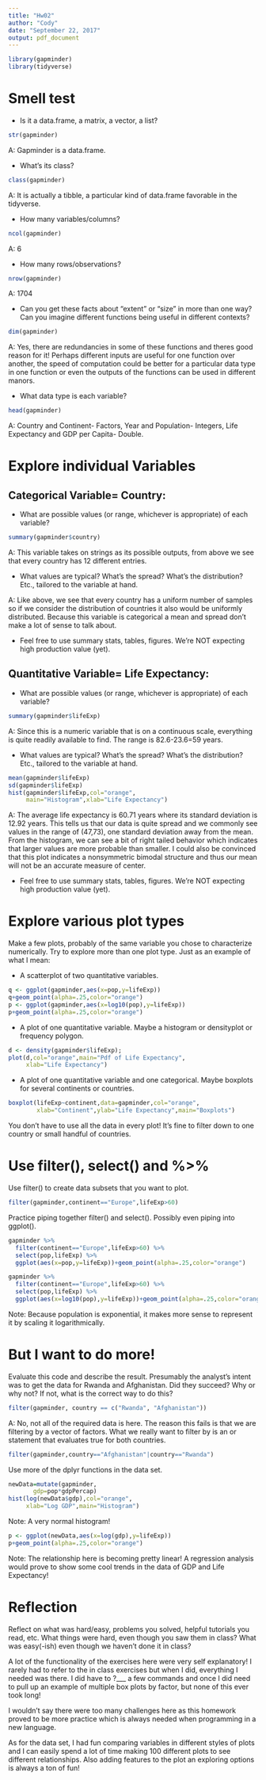 ```yaml
---
title: "Hw02"
author: "Cody"
date: "September 22, 2017"
output: pdf_document
---
```


```r
library(gapminder)
library(tidyverse)
```
# Smell test

* Is it a data.frame, a matrix, a vector, a list?

```r
str(gapminder)
```

A: Gapminder is a data.frame.

* What’s its class?

```r
class(gapminder)
```

A: It is actually a tibble, a particular kind of data.frame favorable in the tidyverse.

* How many variables/columns?

```r
ncol(gapminder)
```
A: 6

* How many rows/observations?

```r
nrow(gapminder)
```
A: 1704

* Can you get these facts about “extent” or “size” in more than one way? Can you imagine different functions being useful in different contexts?

```r
dim(gapminder)
```
A: Yes, there are redundancies in some of these functions and theres good reason for it! Perhaps different inputs are useful for one function over another, the speed of computation could be better for a particular data type in one function or even the outputs of the functions can be used in different manors.

* What data type is each variable?

```r
head(gapminder)
```
A: Country and Continent- Factors,
Year and Population- Integers,
Life Expectancy and GDP per Capita- Double.

# Explore individual Variables

## Categorical Variable= Country:

* What are possible values (or range, whichever is appropriate) of each variable?

```r
summary(gapminder$country)
```
A: This variable takes on strings as its possible outputs, from above we see that every country has 12 different entries.

* What values are typical? What’s the spread? What’s the distribution? Etc., tailored to the variable at hand.

A: Like above, we see that every country has a uniform number of samples so if we consider the distribution of countries it also would be uniformly distributed. Because this variable is categorical a mean and spread don't make a lot of sense to talk about.

* Feel free to use summary stats, tables, figures. We’re NOT expecting high production value (yet).

## Quantitative Variable= Life Expectancy:

* What are possible values (or range, whichever is appropriate) of each variable?

```r
summary(gapminder$lifeExp)
```
A: Since this is a numeric variable that is on a continuous scale, everything is quite readily available to find. The range is 82.6-23.6=59 years.

* What values are typical? What’s the spread? What’s the distribution? Etc., tailored to the variable at hand.

```r
mean(gapminder$lifeExp)
sd(gapminder$lifeExp)
hist(gapminder$lifeExp,col="orange",
     main="Histogram",xlab="Life Expectancy")
```
A: The average life expectancy is 60.71 years where its standard deviation is 12.92 years. This tells us that our data is quite spread and we commonly see values in the range of (47,73), one standard deviation away from the mean. From the histogram, we can see a bit of right tailed behavior which indicates that larger values are more probable than smaller. I could also be convinced that this plot indicates a nonsymmetric bimodal structure and thus our mean will not be an accurate measure of center.

* Feel free to use summary stats, tables, figures. We’re NOT expecting high production value (yet).

# Explore various plot types

Make a few plots, probably of the same variable you chose to characterize numerically. Try to explore more than one plot type. Just as an example of what I mean:

* A scatterplot of two quantitative variables.

```r
q <- ggplot(gapminder,aes(x=pop,y=lifeExp))
q+geom_point(alpha=.25,color="orange")
p <- ggplot(gapminder,aes(x=log10(pop),y=lifeExp))
p+geom_point(alpha=.25,color="orange")
```

* A plot of one quantitative variable. Maybe a histogram or densityplot or frequency polygon.

```r
d <- density(gapminder$lifeExp);
plot(d,col="orange",main="Pdf of Life Expectancy",
     xlab="Life Expectancy")
```

* A plot of one quantitative variable and one categorical. Maybe boxplots for several continents or countries.

```r
boxplot(lifeExp~continent,data=gapminder,col="orange",
        xlab="Continent",ylab="Life Expectancy",main="Boxplots")
```

You don’t have to use all the data in every plot! It’s fine to filter down to one country or small handful of countries.

# Use filter(), select() and %>% 

Use filter() to create data subsets that you want to plot.

```r
filter(gapminder,continent=="Europe",lifeExp>60)
```

Practice piping together filter() and select(). Possibly even piping into ggplot().

```r
gapminder %>% 
  filter(continent=="Europe",lifeExp>60) %>% 
  select(pop,lifeExp) %>% 
  ggplot(aes(x=pop,y=lifeExp))+geom_point(alpha=.25,color="orange")

gapminder %>% 
  filter(continent=="Europe",lifeExp>60) %>% 
  select(pop,lifeExp) %>% 
  ggplot(aes(x=log10(pop),y=lifeExp))+geom_point(alpha=.25,color="orange")
```
Note: Because population is exponential, it makes more sense to represent it by scaling it logarithmically.

# But I want to do more!

Evaluate this code and describe the result. Presumably the analyst’s intent was to get the data for Rwanda and Afghanistan. Did they succeed? Why or why not? If not, what is the correct way to do this?

```r
filter(gapminder, country == c("Rwanda", "Afghanistan"))
```
A: No, not all of the required data is here. The reason this fails is that we are filtering by a vector of factors. What we really want to filter by is an or statement that evaluates true for both countries.

```r
filter(gapminder,country=="Afghanistan"|country=="Rwanda")
```
Use more of the dplyr functions in the data set.

```r
newData=mutate(gapminder,
       gdp=pop*gdpPercap)
hist(log(newData$gdp),col="orange",
     xlab="Log GDP",main="Histogram")
```
Note: A very normal histogram!

```r
p <- ggplot(newData,aes(x=log(gdp),y=lifeExp))
p+geom_point(alpha=.25,color="orange")
```
Note: The relationship here is becoming pretty linear! A regression analysis would prove to show some cool trends in the data of GDP and Life Expectancy!

# Reflection

Reflect on what was hard/easy, problems you solved, helpful tutorials you read, etc. What things were hard, even though you saw them in class? What was easy(-ish) even though we haven’t done it in class?

A lot of the functionality of the exercises here were very self explanatory! I rarely had to refer to the in class exercises but when I did, everything I needed was there. I did have to ?___ a few commands and once I did need to pull up an example of multiple box plots by factor, but none of this ever took long!

I wouldn't say there were too many challenges here as this homework proved to be more practice which is always needed when programming in a new language.

As for the data set, I had fun comparing variables in different styles of plots and I can easily spend a lot of time making 100 different plots to see different relationships. Also adding features to the plot an exploring options is always a ton of fun!